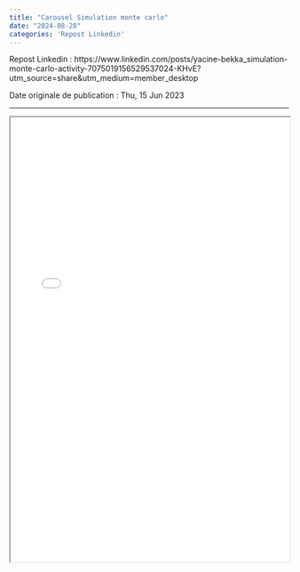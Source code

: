 ---
title: "Carousel Simulation monte carlo"
date: "2024-08-28"
categories: 'Repost Linkedin'
---

Repost Linkedin : https://www.linkedin.com/posts/yacine-bekka_simulation-monte-carlo-activity-7075019156529537024-KHvE?utm_source=share&utm_medium=member_desktop

Date originale de publication : Thu, 15 Jun 2023

---

```{=html}
<iframe width="100%" height="800" src="post_53.pdf" title="Carousel Simulation Monte Carlo"></iframe>
```